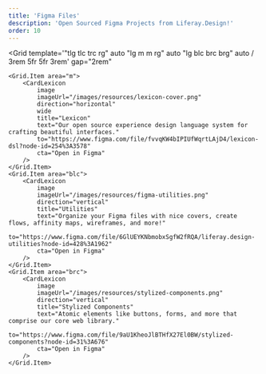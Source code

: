 ```yaml
---
title: 'Figma Files'
description: 'Open Sourced Figma Projects from Liferay.Design!'
order: 10
---
```



<Grid
	template='"tlg tlc trc rg" auto "lg m m rg" auto "lg blc brc brg" auto / 3rem 5fr 5fr 3rem'
	gap="2rem"
>
	<Grid.Item area="m">
		<CardLexicon
			image
			imageUrl="/images/resources/lexicon-cover.png"
			direction="horizontal"
			wide
			title="Lexicon"
			text="Our open source experience design language system for crafting beautiful interfaces."
			to="https://www.figma.com/file/fvvqKW4bIPIUfWqrtLAjD4/lexicon-dsl?node-id=254%3A3578"
			cta="Open in Figma"
		/>
	</Grid.Item>
	<Grid.Item area="blc">
		<CardLexicon
			image
			imageUrl="/images/resources/figma-utilities.png"
			direction="vertical"
			title="Utilities"
			text="Organize your Figma files with nice covers, create flows, affinity maps, wireframes, and more!"
			to="https://www.figma.com/file/6GlUEYKNbmobxSgfW2fRQA/liferay.design-utilities?node-id=428%3A1962"
			cta="Open in Figma"
		/>
	</Grid.Item>
	<Grid.Item area="brc">
		<CardLexicon
			image
			imageUrl="/images/resources/stylized-components.png"
			direction="vertical"
			title="Stylized Components"
			text="Atomic elements like buttons, forms, and more that comprise our core web library."
			to="https://www.figma.com/file/9aU1KheoJlBTHfX27El0BW/stylized-components?node-id=31%3A676"
			cta="Open in Figma"
		/>
	</Grid.Item>
</Grid>
